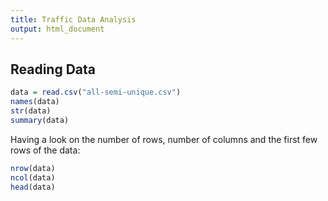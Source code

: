 ```yaml
---
title: Traffic Data Analysis
output: html_document
---
```


## Reading Data

```r
data = read.csv("all-semi-unique.csv")
names(data)
str(data)
summary(data)
```

Having a look on the number of rows, number of columns and the first few rows of the data:

```r
nrow(data)
ncol(data)
head(data)
```